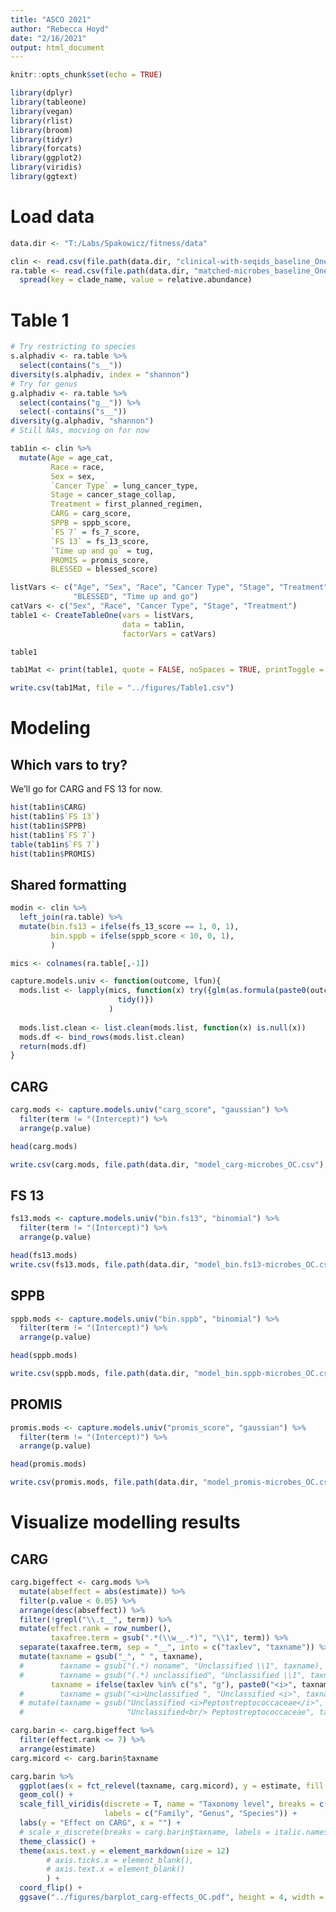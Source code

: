 ```yaml
---
title: "ASCO 2021"
author: "Rebecca Hoyd"
date: "2/16/2021"
output: html_document
---
```


```r
knitr::opts_chunk$set(echo = TRUE)

library(dplyr)
library(tableone)
library(vegan)
library(rlist)
library(broom)
library(tidyr)
library(forcats)
library(ggplot2)
library(viridis)
library(ggtext)
```

# Load data
```r
data.dir <- "T:/Labs/Spakowicz/fitness/data"

clin <- read.csv(file.path(data.dir, "clinical-with-seqids_baseline_OneCodex.csv"), stringsAsFactors = F)
ra.table <- read.csv(file.path(data.dir, "matched-microbes_baseline_OneCodex.csv"), stringsAsFactors = F) %>%
  spread(key = clade_name, value = relative.abundance)

```

# Table 1

```r
# Try restricting to species
s.alphadiv <- ra.table %>%
  select(contains("s__")) 
diversity(s.alphadiv, index = "shannon")
# Try for genus
g.alphadiv <- ra.table %>%
  select(contains("g__")) %>%
  select(-contains("s__"))
diversity(g.alphadiv, "shannon")
# Still NAs, mocving on for now

tab1in <- clin %>%
  mutate(Age = age_cat,
         Race = race,
         Sex = sex,
         `Cancer Type` = lung_cancer_type,
         Stage = cancer_stage_collap,
         Treatment = first_planned_regimen,
         CARG = carg_score,
         SPPB = sppb_score,
         `FS 7` = fs_7_score,
         `FS 13` = fs_13_score,
         `Time up and go` = tug,
         PROMIS = promis_score,
         BLESSED = blessed_score)

listVars <- c("Age", "Sex", "Race", "Cancer Type", "Stage", "Treatment", "CARG", "SPPB", "FS 7", "FS 13", "PROMIS",
              "BLESSED", "Time up and go")
catVars <- c("Sex", "Race", "Cancer Type", "Stage", "Treatment")
table1 <- CreateTableOne(vars = listVars,
                         data = tab1in,
                         factorVars = catVars)

table1
```

```r
tab1Mat <- print(table1, quote = FALSE, noSpaces = TRUE, printToggle = FALSE)

write.csv(tab1Mat, file = "../figures/Table1.csv")

```


# Modeling

## Which vars to try?
We'll go for CARG and FS 13 for now. 
```r
hist(tab1in$CARG)
hist(tab1in$`FS 13`)
hist(tab1in$SPPB)
hist(tab1in$`FS 7`)
table(tab1in$`FS 7`)
hist(tab1in$PROMIS)
```
## Shared formatting

```r
modin <- clin %>%
  left_join(ra.table) %>%
  mutate(bin.fs13 = ifelse(fs_13_score == 1, 0, 1),
         bin.sppb = ifelse(sppb_score < 10, 0, 1),
         )

mics <- colnames(ra.table[,-1])
```

```r
capture.models.univ <- function(outcome, lfun){
  mods.list <- lapply(mics, function(x) try({glm(as.formula(paste0(outcome, " ~ `", x, "`")), family = lfun, data = modin) %>%
                        tidy()})
                      )
                      
  mods.list.clean <- list.clean(mods.list, function(x) is.null(x))
  mods.df <- bind_rows(mods.list.clean)
  return(mods.df)
}
```

## CARG

```r
carg.mods <- capture.models.univ("carg_score", "gaussian") %>%
  filter(term != "(Intercept)") %>%
  arrange(p.value)

head(carg.mods)

write.csv(carg.mods, file.path(data.dir, "model_carg-microbes_OC.csv"), row.names = F)
```

## FS 13

```r
fs13.mods <- capture.models.univ("bin.fs13", "binomial") %>%
  filter(term != "(Intercept)") %>%
  arrange(p.value)

head(fs13.mods)
write.csv(fs13.mods, file.path(data.dir, "model_bin.fs13-microbes_OC.csv"), row.names = F)
```

## SPPB

```r
sppb.mods <- capture.models.univ("bin.sppb", "binomial") %>%
  filter(term != "(Intercept)") %>%
  arrange(p.value)

head(sppb.mods)

write.csv(sppb.mods, file.path(data.dir, "model_bin.sppb-microbes_OC.csv"), row.names = F)
```

## PROMIS

```r
promis.mods <- capture.models.univ("promis_score", "gaussian") %>%
  filter(term != "(Intercept)") %>%
  arrange(p.value)

head(promis.mods)

write.csv(promis.mods, file.path(data.dir, "model_promis-microbes_OC.csv"), row.names = F)
```

# Visualize modelling results

## CARG

```r
carg.bigeffect <- carg.mods %>%
  mutate(abseffect = abs(estimate)) %>%
  filter(p.value < 0.05) %>%
  arrange(desc(abseffect)) %>%
  filter(!grepl("\\.t__", term)) %>%
  mutate(effect.rank = row_number(),
         taxafree.term = gsub(".*(\\w__.*)", "\\1", term)) %>%
  separate(taxafree.term, sep = "__", into = c("taxlev", "taxname")) %>%
  mutate(taxname = gsub("_", " ", taxname),
  #        taxname = gsub("(.*) noname", "Unclassified \\1", taxname),
  #        taxname = gsub("(.*) unclassified", "Unclassified \\1", taxname),
         taxname = ifelse(taxlev %in% c("s", "g"), paste0("<i>", taxname, "</i>"), taxname))
  #        taxname = gsub("<i>Unclassified ", "Unclassified <i>", taxname)) %>%
  # mutate(taxname = gsub("Unclassified <i>Peptostreptococcaceae</i>", 
  #                       "Unclassified<br/> Peptostreptococcaceae", taxname))

carg.barin <- carg.bigeffect %>%
  filter(effect.rank <= 7) %>%
  arrange(estimate)
carg.micord <- carg.barin$taxname

carg.barin %>%
  ggplot(aes(x = fct_relevel(taxname, carg.micord), y = estimate, fill = taxlev)) +
  geom_col() +
  scale_fill_viridis(discrete = T, name = "Taxonomy level", breaks = c("f", "g", "s"),
                     labels = c("Family", "Genus", "Species")) +
  labs(y = "Effect on CARG", x = "") +
  # scale_x_discrete(breaks = carg.barin$taxname, labels = italic.names) +
  theme_classic() +
  theme(axis.text.y = element_markdown(size = 12)
        # axis.ticks.x = element_blank(),
        # axis.text.x = element_blank()
        ) +
  coord_flip() +
  ggsave("../figures/barplot_carg-effects_OC.pdf", height = 4, width = 6)
```